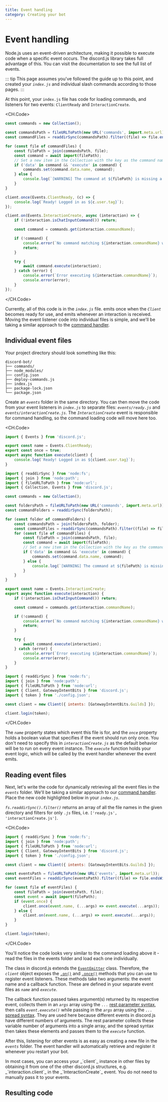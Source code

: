 ```yaml
---
title: Event handling
category: Creating your bot
---
```


# Event handling

Node.js uses an event-driven architecture, making it possible to execute code when a specific event occurs. The discord.js library takes full advantage of this. You can visit the <DocsLink type="class" parent="Client" /> documentation to see the full list of events.

::: tip
This page assumes you've followed the guide up to this point, and created your _`index.js`_ and individual slash commands according to those pages.
:::

At this point, your `index.js` file has code for loading commands, and listeners for two events: `ClientReady` and `InteractionCreate`.

<CH.Code>

```js Command loading
const commands = new Collection();

const commandsPath = fileURLToPath(new URL('commands', import.meta.url));
const commandFiles = readdirSync(commandsPath).filter((file) => file.endsWith('.js'));

for (const file of commandFiles) {
	const filePath = join(commandsPath, file);
	const command = await import(filePath);
	// Set a new item in the Collection with the key as the command name and the value as the exported module
	if ('data' in command && 'execute' in command) {
		commands.set(command.data.name, command);
	} else {
		console.log(`[WARNING] The command at ${filePath} is missing a required "data" or "execute" property.`);
	}
}
```

```js ClientReady
client.once(Events.ClientReady, (c) => {
	console.log(`Ready! Logged in as ${c.user.tag}`);
});
```

```js InteractionCreate
client.on(Events.InteractionCreate, async (interaction) => {
	if (!interaction.isChatInputCommand()) return;

	const command = commands.get(interaction.commandName);

	if (!command) {
		console.error(`No command matching ${interaction.commandName} was found.`);
		return;
	}

	try {
		await command.execute(interaction);
	} catch (error) {
		console.error(`Error executing ${interaction.commandName}`);
		console.error(error);
	}
});
```

</CH.Code>

Currently, all of this code is in the _`index.js`_ file. <DocsLink type="class" parent="Client" symbol="e-ready" /> emits once when the _`Client`_ becomes ready for use, and <DocsLink type="class" parent="Client" symbol="e-interactionCreate" /> emits whenever an interaction is received.
Moving the event listener code into individual files is simple, and we'll be taking a similar approach to the [command handler](/creating-your-bot/command-handling.md).

## Individual event files

Your project directory should look something like this:

```:no-line-numbers
discord-bot/
├── commands/
├── node_modules/
├── config.json
├── deploy-commands.js
├── index.js
├── package-lock.json
└── package.json
```

Create an _`events`_ folder in the same directory. You can then move the code from your event listeners in _`index.js`_ to separate files: _`events/ready.js`_ and _`events/interactionCreate.js`_. The _`InteractionCreate`_ event is responsible for command handling, so the command loading code will move here too.

<CH.Code>

```js events/ready.js
import { Events } from 'discord.js';

export const name = Events.ClientReady;
export const once = true;
export async function execute(client) {
	console.log(`Ready! Logged in as ${client.user.tag}`);
}
```

```js events/interactionCreate.js
import { readdirSync } from 'node:fs';
import { join } from 'node:path';
import { fileURLToPath } from 'node:url';
import { Collection, Events } from 'discord.js';

const commands = new Collection();

const foldersPath = fileURLToPath(new URL('commands', import.meta.url));
const commandFolders = readdirSync(foldersPath);

for (const folder of commandFolders) {
	const commandsPath = join(foldersPath, folder);
	const commandFiles = readdirSync(commandsPath).filter((file) => file.endsWith('.js'));
	for (const file of commandFiles) {
		const filePath = join(commandsPath, file);
		const command = await import(filePath);
		// Set a new item in the Collection with the key as the command name and the value as the exported module
		if ('data' in command && 'execute' in command) {
			commands.set(command.data.name, command);
		} else {
			console.log(`[WARNING] The command at ${filePath} is missing a required "data" or "execute" property.`);
		}
	}
}

export const name = Events.InteractionCreate;
export async function execute(interaction) {
	if (!interaction.isChatInputCommand()) return;

	const command = commands.get(interaction.commandName);

	if (!command) {
		console.error(`No command matching ${interaction.commandName} was found.`);
		return;
	}

	try {
		await command.execute(interaction);
	} catch (error) {
		console.error(`Error executing ${interaction.commandName}`);
		console.error(error);
	}
}
```

```js index.js
import { readdirSync } from 'node:fs';
import { join } from 'node:path';
import { fileURLToPath } from 'node:url';
import { Client, GatewayIntentBits } from 'discord.js';
import { token } from './config.json';

const client = new Client({ intents: [GatewayIntentBits.Guilds] });

client.login(token);
```

</CH.Code>

The _`name`_ property states which event this file is for, and the _`once`_ property holds a boolean value that specifies if the event should run only once. You don't need to specify this in _`interactionCreate.js`_ as the default behavior will be to run on every event instance. The _`execute`_ function holds your event logic, which will be called by the event handler whenever the event emits.

## Reading event files

Next, let's write the code for dynamically retrieving all the event files in the _`events`_ folder. We'll be taking a similar approach to our [command handler](/creating-your-bot/command-handling.md). Place the new code highlighted below in your _`index.js`_.

_`fs.readdirSync().filter()`_ returns an array of all the file names in the given directory and filters for only _`.js`_ files, i.e. `['ready.js', 'interactionCreate.js']`.

<CH.Code>

```js focus=26:37
import { readdirSync } from 'node:fs';
import { join } from 'node:path';
import { fileURLToPath } from 'node:url';
import { Client, GatewayIntentBits } from 'discord.js';
import { token } from './config.json';

const client = new Client({ intents: [GatewayIntentBits.Guilds] });

const eventsPath = fileURLToPath(new URL('events', import.meta.url));
const eventFiles = readdirSync(eventsPath).filter((file) => file.endsWith('.js'));

for (const file of eventFiles) {
	const filePath = join(eventsPath, file);
	const event = await import(filePath);
	if (event.once) {
		client.once(event.name, (...args) => event.execute(...args));
	} else {
		client.on(event.name, (...args) => event.execute(...args));
	}
}

client.login(token);
```

</CH.Code>

You'll notice the code looks very similar to the command loading above it - read the files in the events folder and load each one individually.

The <DocsLink type="class" parent="Client" /> class in discord.js extends the [`EventEmitter`](https://nodejs.org/api/events.html#events_class_eventemitter) class. Therefore, the _`client`_ object exposes the [`.on()`](https://nodejs.org/api/events.html#events_emitter_on_eventname_listener) and [`.once()`](https://nodejs.org/api/events.html#events_emitter_once_eventname_listener) methods that you can use to register event listeners. These methods take two arguments: the event name and a callback function. These are defined in your separate event files as _`name`_ and _`execute`_.

The callback function passed takes argument(s) returned by its respective event, collects them in an _`args`_ array using the _`...`_ [rest parameter syntax](https://developer.mozilla.org/en-US/docs/Web/JavaScript/Reference/Functions/rest_parameters), then calls _`event.execute()`_ while passing in the _`args`_ array using the _`...`_ [spread syntax](https://developer.mozilla.org/en-US/docs/Web/JavaScript/Reference/Operators/Spread_syntax). They are used here because different events in discord.js have different numbers of arguments. The rest parameter collects these variable number of arguments into a single array, and the spread syntax then takes these elements and passes them to the _`execute`_ function.

After this, listening for other events is as easy as creating a new file in the _`events`_ folder. The event handler will automatically retrieve and register it whenever you restart your bot.

<Alert title="Tip" type="success">
	In most cases, you can access your _`client`_ instance in other files by obtaining it from one of the other discord.js
	structures, e.g. _`interaction.client`_ in the _`InteractionCreate`_ event. You do not need to manually pass it to
	your events.
</Alert>

## Resulting code

<ResultingCode />
